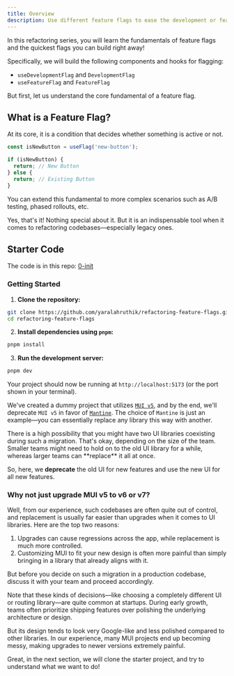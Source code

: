 ```yaml
---
title: Overview
description: Use different feature flags to ease the development or feature release process.
---
```


In this refactoring series, you will learn the fundamentals of feature flags and the quickest flags you can build right away!

Specifically, we will build the following components and hooks for flagging:

- `useDevelopmentFlag` and `DevelopmentFlag`
- `useFeatureFlag` and `FeatureFlag`

But first, let us understand the core fundamental of a feature flag.

## What is a Feature Flag?

At its core, it is a condition that decides whether something is active or not.

```ts
const isNewButton = useFlag('new-button');

if (isNewButton) {
  return; // New Button
} else {
  return; // Existing Button
}
```

You can extend this fundamental to more complex scenarios such as A/B testing, phased rollouts, etc.

Yes, that's it! Nothing special about it. But it is an indispensable tool when it comes to refactoring codebases—especially legacy ones.

## Starter Code

The code is in this repo: [0-init](https://github.com/yaralahruthik/refactoring-feature-flags)

### Getting Started

1. **Clone the repository:**

```sh
git clone https://github.com/yaralahruthik/refactoring-feature-flags.git
cd refactoring-feature-flags
```

2. **Install dependencies using `pnpm`:**

```sh
pnpm install
```

3. **Run the development server:**

```sh
pnpm dev
```

Your project should now be running at `http://localhost:5173` (or the port shown in your terminal).

We've created a dummy project that utilizes [`MUI v5`](https://v5.mui.com/material-ui/getting-started/), and by the end, we'll deprecate `MUI v5` in favor of [`Mantine`](https://mantine.dev/). The choice of `Mantine` is just an example—you can essentially replace any library this way with another.

<Callout title='Deprecation or Replacement?'>
  There is a high possibility that you might have two UI libraries coexisting during such a migration. That's okay, depending on the size of the team. Smaller teams might need to hold on to the old UI library for a while, whereas larger teams can **replace** it all at once.

So, here, we **deprecate** the old UI for new features and use the new UI for all new features.

</Callout>

### Why not just upgrade MUI v5 to v6 or v7?

Well, from our experience, such codebases are often quite out of control, and replacement is usually far easier than upgrades when it comes to UI libraries. Here are the top two reasons:

1. Upgrades can cause regressions across the app, while replacement is much more controlled.
2. Customizing MUI to fit your new design is often more painful than simply bringing in a library that already aligns with it.

But before you decide on such a migration in a production codebase, discuss it with your team and proceed accordingly.

Note that these kinds of decisions—like choosing a completely different UI or routing library—are quite common at startups. During early growth, teams often prioritize shipping features over polishing the underlying architecture or design.

<Callout title="Material UI is a great library" type="warn">
  But its design tends to look very Google-like and less polished compared to
  other libraries. In our experience, many MUI projects end up becoming messy,
  making upgrades to newer versions extremely painful.
</Callout>

Great, in the next section, we will clone the starter project, and try to understand what we want to do!
